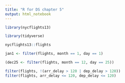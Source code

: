 ---
title: "R for DS chapter 5"
output: html_notebook
---
```{r}
library(nycflights13)

library(tidyverse)
```

```{r}
nycflights13::flights
```


```{r}
jan1 <- filter(flights, month == 1, day == 1)

```


```{r}
(dec25 <- filter(flights, month == 12, day == 25))

```


```{r}
filter(flights, !(arr_delay > 120 | dep_delay > 120))
filter(flights, arr_delay <= 120, dep_delay <= 120)
```


```{r}
```

